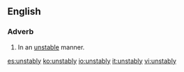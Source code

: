 ==English==

===Adverb===
{{en-adv}}

# In an [[unstable]] manner.

[[es:unstably]]
[[ko:unstably]]
[[io:unstably]]
[[it:unstably]]
[[vi:unstably]]